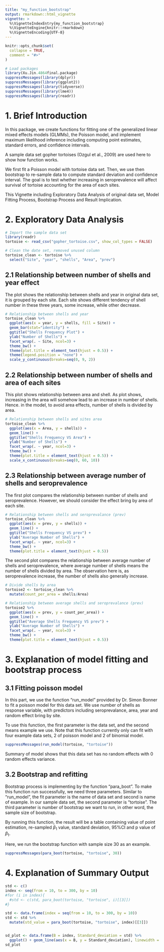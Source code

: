 ```yaml
---
title: "my_function_bootstrap"
output: rmarkdown::html_vignette
vignette: >
  %\VignetteIndexEntry{my_function_bootstrap}
  %\VignetteEngine{knitr::rmarkdown}
  %\VignetteEncoding{UTF-8}
---
```


```r
knitr::opts_chunk$set(
  collapse = TRUE,
  comment = "#>"
)
```

```r
# Load packages
library(Xu.Jin.4864final.package)
suppressMessages(library(dplyr))
suppressMessages(library(ggplot2))
suppressMessages(library(tidyverse))
suppressMessages(library(lme4))
suppressMessages(library(readr))
```

# 1. Brief Introduction
In this package, we create functions for fitting one of the generalized linear mixed effects models (GLMMs), the Poisson model, and implement maximum likelihood inference including computing point estimates, standard errors, and confidence intervals. 

A sample data set gopher tortoises (Ozgul et al., 2009) are used here to show how function works.

We first fit a Poisson model with tortoise data set. Then, we use then bootstrap to re-sample data to compute standard deviation and confidence interval. The goal is to test whether increasing in seroprevalence will affect survival of tortoise accounting for the area of each sites. 

This Vignette including Exploratory Data Analysis of original data set, Model Fitting Process, Bootstrap Process and Result Implication.


# 2. Exploratory Data Analysis
```r
# Import the sample data set
library(readr)
tortoise <- read_csv("gopher_tortoise.csv", show_col_types = FALSE)

# Clean the date set, removed unused column
tortoise_clean <- tortoise %>%
  select("Site", "year", "shells", "Area", "prev")
```

## 2.1 Relationship between number of shells and year effect

The plot shows the relationship between shells and year in original data set, it is grouped by each site. Each site shows different tendency of shell number in these three years, some increase, while other decrease.
```r
# Relationship between shells and year
tortoise_clean %>%
  ggplot(aes(x = year, y = shells, fill = Site)) +
  geom_bar(stat="identity") + 
  ggtitle("Shells Frequency Plot") +
  ylab("Number of Shells") +
  facet_wrap(. ~ Site, ncol=3) +
  theme_bw() + 
  theme(plot.title = element_text(hjust = 0.5)) + 
  theme(legend.position = "none") +
  scale_y_continuous(breaks=seq(0, 9, 2))
```

\newpages

## 2.2 Relationship between number of shells and area of each sites

This plot shows relationship between area and shell. As plot shows, increasing in the area will somehow lead to an increase in number of shells. Hence. in the model, to avoid area effects, number of shells is divided by area.

```r
# Relationship between shells and sites area
tortoise_clean %>%
  ggplot(aes(x = Area, y = shells)) +
  geom_line() + 
  ggtitle("Shells Frequency VS Area") +
  ylab("Number of Shells") +
  facet_wrap(. ~ year, ncol=3) +
  theme_bw() + 
  theme(plot.title = element_text(hjust = 0.5)) + 
  scale_x_continuous(breaks=seq(0, 60, 10))
```

\newpages

## 2.3 Relationship between average number of shells and seroprevalence

The first plot compares the relationship between number of shells and seroprevalence. However, we should consider the effect bring by area of each site.

```r
# Relationship between shells and seroprevalance (prev)
tortoise_clean %>%
  ggplot(aes(x = prev, y = shells)) +
  geom_line() + 
  ggtitle("Shells Frequency VS prev") +
  ylab("Average Number of Shells") +
  facet_wrap(. ~ year, ncol=3) +
  theme_bw() + 
  theme(plot.title = element_text(hjust = 0.5))
```

The second plot compares the relationship between average number of shells and seroprevalence, where average number of shells means the number of shells divided by area. The observation here is, as seroprevalence increase, the number of shells also generally increase.

```r
# Divide shells by area
tortoise2 <- tortoise_clean %>%
  mutate(count_per_area = shells/Area)
```

```r
# Relationship between average shells and seroprevalance (prev)
tortoise2 %>%
  ggplot(aes(x = prev, y = count_per_area)) +
  geom_line() + 
  ggtitle("Average Shells Frequency VS prev") +
  ylab("Average Number of Shells") +
  facet_wrap(. ~ year, ncol=3) +
  theme_bw() + 
  theme(plot.title = element_text(hjust = 0.5))
```

# 3. Explanation of model fitting and bootstrap process

## 3.1 Fitting poisson model
In this part, we use the function "run_model" provided by Dr. Simon Bonner to fit a poisson model for this data set. We use number of shells as response variable, with predictors including seroprevalance, area, year and random effect bring by site.

To use this function, the first parameter is the data set, and the second means example we use. Note that this function currently only can fit with four example data sets, 2 of poisson model and 2 of binomial model.

```r
suppressMessages(run_model(tortoise, "tortoise"))
```

Summary of model shows that this data set has no random effects with 0 random effects variance.

## 3.2 Bootstrap and refitting 

Bootstrap process is implementing by the function "para_boot". To make this function run successfully, we need three parameters. Similar to "run_model", the fit parameter is the name of data set and second is name of example. In our sample data set, the second parameter is "tortoise". The third parameter is number of bootstrap we want to run, in other word, the sample size of bootstrap.

By running this function, the result will be a table containing value of point estimation, re-sampled $\beta_1$ value, standard deviation, 95%CI and p value of $\beta_1$.

Here, we run the bootstrap function with sample size 30 as an example.
```r
suppressMessages(para_boot(tortoise, "tortoise", 30))
```

# 4. Explanation of Summary Output
```r
std <- c()
index <- seq(from = 10, to = 300, by = 10)
#for (i in index){
  #std <- c(std, para_boot(tortoise, "tortoise", i)[[3]])
#}

std <- data.frame(index = seq(from = 10, to = 300, by = 10))
std <- std %>%
  mutate(std_value = para_boot(tortoise, "tortoise", index)[[3]])


sd_plot <- data.frame(B = index, Standard_deviation = std) %>%
  ggplot() + geom_line(aes(x = B, y = Standard_deviation), linewidth = 0.8) + ggtitle("Plot of standard deviation for bootstrap samples vs different value of B") + theme_bw()
sd_plot
```



